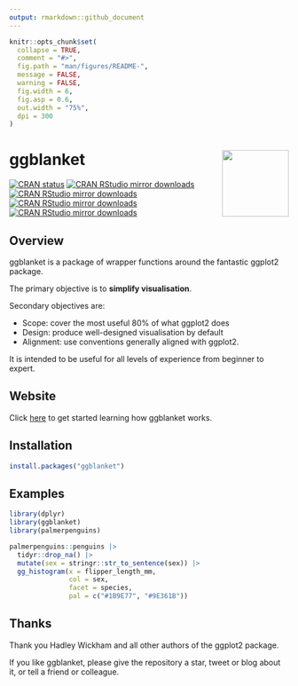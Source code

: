 ```yaml
---
output: rmarkdown::github_document
---
```


<!-- README.md is generated from README.Rmd. Please edit that file -->

```r
knitr::opts_chunk$set(
  collapse = TRUE,
  comment = "#>",
  fig.path = "man/figures/README-",
  message = FALSE,
  warning = FALSE,
  fig.width = 6,
  fig.asp = 0.6,
  out.width = "75%",
  dpi = 300
)
```

# ggblanket <img src="man/figures/logo.png" align="right" width="120" />

<!-- badges: start -->
  [![CRAN status](https://www.r-pkg.org/badges/version/ggblanket)](https://CRAN.R-project.org/package=ggblanket)
[![CRAN RStudio mirror downloads](https://cranlogs.r-pkg.org/badges/grand-total/ggblanket?color=lightgrey)](https://r-pkg.org/pkg/ggblanket)
[![CRAN RStudio mirror downloads](https://cranlogs.r-pkg.org/badges/last-month/ggblanket?color=lightgrey)](https://r-pkg.org/pkg/ggblanket)
[![CRAN RStudio mirror downloads](https://cranlogs.r-pkg.org/badges/last-week/ggblanket?color=lightgrey)](https://r-pkg.org/pkg/ggblanket)
[![CRAN RStudio mirror downloads](https://cranlogs.r-pkg.org/badges/last-day/ggblanket?color=lightgrey)](https://r-pkg.org/pkg/ggblanket)
<!-- badges: end -->

## Overview

ggblanket is a package of wrapper functions around the fantastic ggplot2 package.

The primary objective is to **simplify visualisation**.

Secondary objectives are:

* Scope: cover the most useful 80% of what ggplot2 does
* Design: produce well-designed visualisation by default
* Alignment: use conventions generally aligned with ggplot2. 

It is intended to be useful for all levels of experience from beginner to expert.

## Website

Click [here](https://davidhodge931.github.io/ggblanket/articles/ggblanket.html) to get started learning how ggblanket works.

## Installation

``` r
install.packages("ggblanket")
```
## Examples

```r
library(dplyr)
library(ggblanket)
library(palmerpenguins)

palmerpenguins::penguins |>
  tidyr::drop_na() |>
  mutate(sex = stringr::str_to_sentence(sex)) |> 
  gg_histogram(x = flipper_length_mm,
               col = sex,
               facet = species,
               pal = c("#1B9E77", "#9E361B"))
```

## Thanks

Thank you Hadley Wickham and all other authors of the ggplot2 package. 

If you like ggblanket, please give the repository a star, tweet or blog about it, or tell a friend or colleague.
